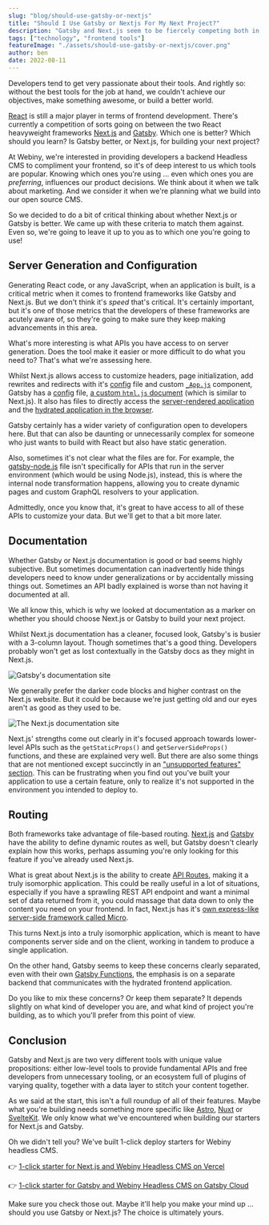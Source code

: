 ```yaml
---
slug: "blog/should-use-gatsby-or-nextjs"
title: "Should I Use Gatsby or Nextjs For My Next Project?"
description: "Gatsby and Next.js seem to be fiercely competing both in terms of features and for users. But are they the same tool by different names? Is one better than the other? In this article, we will look at a few core features and see if we can decide if Next.JS or Gatsby is more suitable for building with."
tags: ["technology", "frontend tools"]
featureImage: "./assets/should-use-gatsby-or-nextjs/cover.png"
author: ben
date: 2022-08-11
---
```

Developers tend to get very passionate about their tools. And rightly so: without the best tools for the job at hand, we couldn't achieve our objectives, make something awesome, or build a better world.

[React](https://reactjs.org/) is still a major player in terms of frontend development. There's currently a competition of sorts going on between the two React heavyweight frameworks [Next.js](https://nextjs.org/) and [Gatsby](https://www.gatsbyjs.com/). Which one is better? Which should you learn? Is Gatsby better, or Next.js, for building your next project?

At Webiny, we're interested in providing developers a backend Headless CMS to compliment your frontend, so it's of deep interest to us which tools are popular. Knowing which ones you're using ... even which ones you are _preferring_, influences our product decisions. We think about it when we talk about marketing. And we consider it when we're planning what we build into our open source CMS.

So we decided to do a bit of critical thinking about whether Next.js or Gatsby is better. We came up with these criteria to match them against. Even so, we're going to leave it up to you as to which one you're going to use!

## Server Generation and Configuration

Generating React code, or any JavaScript, when an application is built, is a critical metric when it comes to frontend frameworks like Gatsby and Next.js. But we don't think it's _speed_ that's critical. It's certainly important, but it's one of those metrics that the developers of these frameworks are acutely aware of, so they're going to make sure they keep making advancements in this area.

What's more interesting is what APIs you have access to on server generation. Does the tool make it easier or more difficult to do what you need to? That's what we're assessing here.

Whilst Next.js allows access to customize headers, page initialization, add rewrites and redirects with it's [config](https://nextjs.org/docs/api-reference/next.config.js/introduction) file and custom [`_App.js`](https://nextjs.org/docs/advanced-features/custom-app) component, Gatsby has a [config](https://www.gatsbyjs.com/docs/reference/config-files/gatsby-config/) file, [a custom `html.js` document](https://www.gatsbyjs.com/docs/custom-html/) (which is similar to Next.js). It also has files to directly access the [server-rendered application](https://www.gatsbyjs.com/docs/recipes/pages-layouts/#project-structure) and the [hydrated application in the browser](https://www.gatsbyjs.com/docs/reference/config-files/gatsby-browser/).

Gatsby certainly has a wider variety of configuration open to developers here. But that can also be daunting or unnecessarily complex for someone who just wants to build with React but also have static generation.

Also, sometimes it's not clear what the files are for. For example, the [gatsby-node.js](https://www.gatsbyjs.com/docs/reference/config-files/gatsby-node/) file isn't specifically for APIs that run in the server environment (which would be using Node.js), instead, this is where the internal node transformation happens, allowing you to create dynamic pages and custom GraphQL resolvers to your application.

Admittedly, once you know that, it's great to have access to all of these APIs to customize your data. But we'll get to that a bit more later.

## Documentation

Whether Gatsby or Next.js documentation is good or bad seems highly subjective. But sometimes documentation can inadvertently hide things developers need to know under generalizations or by accidentally missing things out. Sometimes an API badly explained is worse than not having it documented at all.

We all know this, which is why we looked at documentation as a marker on whether you should choose Next.js or Gatsby to build your next project.

Whilst Next.js documentation has a cleaner, focused look, Gatsby's is busier with a 3-column layout. Though sometimes that's a good thing. Developers probably won't get as lost contextually in the Gatsby docs as they might in Next.js.

![Gatsby's documentation site](./assets/should-use-gatsby-or-nextjs/gatsby-docs-site.png)

We generally prefer the darker code blocks and higher contrast on the Next.js website. But it could be because we're just getting old and our eyes aren't as good as they used to be. 

![The Next.js documentation site](./assets/should-use-gatsby-or-nextjs/nextjs-docs-site.png)

Next.js' strengths come out clearly in it's focused approach towards lower-level APIs such as the `getStaticProps()` and `getServerSideProps()` functions, and these are explained very well. But there are also some things that are not mentioned except succinctly in an ["unsupported features" section](https://nextjs.org/docs/advanced-features/static-html-export#unsupported-features). This can be frustrating when you find out you've built your application to use a certain feature, only to realize it's not supported in the environment you intended to deploy to.

## Routing

Both frameworks take advantage of file-based routing. [Next.js](https://nextjs.org/docs/routing/dynamic-routes) and [Gatsby](https://www.gatsbyjs.com/docs/how-to/routing/creating-routes/#dynamic-and-authenticated-routing) have the ability to define dynamic routes as  well, but Gatsby doesn't clearly explain how this works, perhaps assuming you're only looking for this feature if you've already used Next.js.

What is great about Next.js is the ability to create [API Routes](https://nextjs.org/docs/api-routes/introduction), making it a truly isomorphic application. This could be really useful in a lot of situations, especially if you have a sprawling REST API endpoint and want a minimal set of data returned from it, you could massage that data down to only the content you need on your frontend. In fact, Next.js has it's [own express-like server-side framework called Micro](https://github.com/vercel/micro).

This turns Next.js into a truly isomorphic application, which is meant to have components server side and on the client, working in tandem to produce a single application.

On the other hand, Gatsby seems to keep these concerns clearly separated, even with their own [Gatsby Functions](https://www.gatsbyjs.com/products/cloud/functions), the emphasis is on a separate backend that communicates with the hydrated frontend application.

Do you like to mix these concerns? Or keep them separate? It depends slightly on what kind of developer you are, and what kind of project you're building, as to which you'll prefer from this point of view.

## Conclusion

Gatsby and Next.js are two very different tools with unique value propositions: either low-level tools to provide fundamental APIs and free developers from unnecessary tooling, or an ecosystem full of plugins of varying quality, together with a data layer to stitch your content together.

As we said at the start, this isn't a full roundup of all of their features. Maybe what you're building needs something more specific like [Astro](https://astro.build/), [Nuxt](https://nuxtjs.org/) or [SvelteKit](https://kit.svelte.dev/). We only know what we've encountered when building our starters for Next.js and Gatsby.

Oh we didn't tell you? We've built 1-click deploy starters for Webiny headless CMS.
 
👉 [1-click starter for Next.js and Webiny Headless CMS on Vercel](https://github.com/webiny/nextjs-starter-webiny)

👉 [1-click starter for Gatsby and Webiny Headless CMS on Gatsby Cloud](https://www.gatsbyjs.com/dashboard/deploynow?url=https://github.com/webiny/gatsby-starter-webiny)

Make sure you check those out. Maybe it'll help you make your mind up ... should you use Gatsby or Next.js? The choice is ultimately yours.